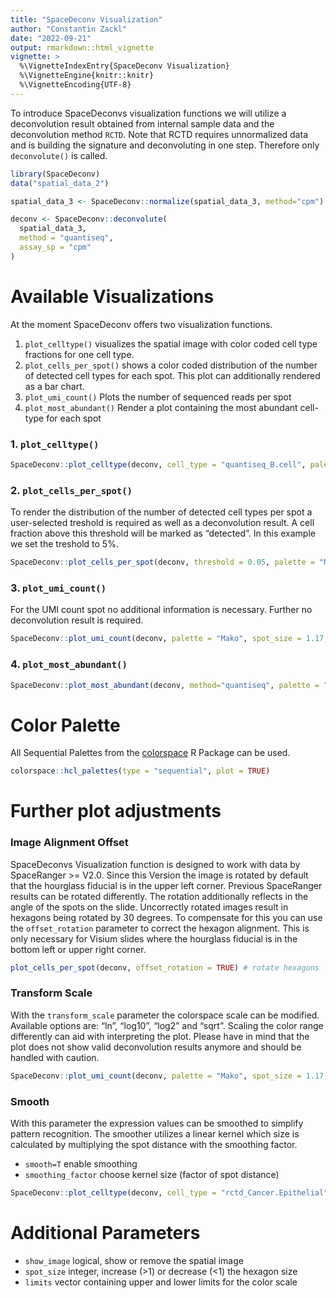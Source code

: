 ```yaml
---
title: "SpaceDeconv Visualization"
author: "Constantin Zackl"
date: "2022-09-21"
output: rmarkdown::html_vignette
vignette: >
  %\VignetteIndexEntry{SpaceDeconv Visualization}
  %\VignetteEngine{knitr::knitr}
  %\VignetteEncoding{UTF-8}
---
```


To introduce SpaceDeconvs visualization functions we will utilize a deconvolution result obtained from internal sample data and the deconvolution method `RCTD`. Note that RCTD requires unnormalized data and is building the signature and deconvoluting in one step. Therefore only `deconvolute()` is called. 

```r
library(SpaceDeconv)
data("spatial_data_2")

spatial_data_3 <- SpaceDeconv::normalize(spatial_data_3, method="cpm")

deconv <- SpaceDeconv::deconvolute(
  spatial_data_3,
  method = "quantiseq", 
  assay_sp = "cpm"
)
```

# Available Visualizations

At the moment SpaceDeconv offers two visualization functions. 

1. `plot_celltype()` visualizes the spatial image with color coded cell type fractions for one cell type. 
2. `plot_cells_per_spot()` shows a color coded distribution of the number of detected cell types for each spot. This plot can additionally rendered as a bar chart. 
3. `plot_umi_count()` Plots the number of sequenced reads per spot
4. `plot_most_abundant()` Render a plot containing the most abundant cell-type for each spot

### 1. `plot_celltype()`
```r
SpaceDeconv::plot_celltype(deconv, cell_type = "quantiseq_B.cell", palette = "Mako", spot_size = 1.17, smooth = F)
```

### 2. `plot_cells_per_spot()`

To render the distribution of the number of detected cell types per spot a user-selected treshold is required as well as a deconvolution result. A cell fraction above this threshold will be marked as "detected". In this example we set the treshold to 5%. 
```r
SpaceDeconv::plot_cells_per_spot(deconv, threshold = 0.05, palette = "Mako", spot_size = 1.17)
```

### 3. `plot_umi_count()`
For the UMI count spot no additional information is necessary. Further no deconvolution result is required.

```r
SpaceDeconv::plot_umi_count(deconv, palette = "Mako", spot_size = 1.17, transform_scale = NULL)
```
### 4. `plot_most_abundant()`

```r
SpaceDeconv::plot_most_abundant(deconv, method="quantiseq", palette = "Mako")
```


# Color Palette 
All Sequential Palettes from the [colorspace](https://colorspace.r-forge.r-project.org/) R Package can be used. 
```r
colorspace::hcl_palettes(type = "sequential", plot = TRUE)
```

# Further plot adjustments

### Image Alignment Offset
SpaceDeconvs Visualization function is designed to work with data by SpaceRanger >= V2.0. Since this Version the image is rotated by default that the hourglass fiducial is in the upper left corner. Previous SpaceRanger results can be rotated differently. The rotation additionally reflects in the angle of the spots on the slide. Uncorrectly rotated images result in hexagons being rotated by 30 degrees. To compensate for this you can use the `offset_rotation` parameter to correct the hexagon alignment. This is only necessary for Visium slides where the hourglass fiducial is in the bottom left or upper right corner. 

```r
plot_cells_per_spot(deconv, offset_rotation = TRUE) # rotate hexagons
```
### Transform Scale 

With the `transform_scale` parameter the colorspace scale can be modified. Available options are: "ln", "log10", "log2" and "sqrt". Scaling the color range differently can aid with interpreting the plot. Please have in mind that the plot does not show valid deconvolution results anymore and should be handled with caution. 

```r
SpaceDeconv::plot_umi_count(deconv, palette = "Mako", spot_size = 1.17, transform_scale = "sqrt")
```


### Smooth

With this parameter the expression values can be smoothed to simplify pattern recognition. The smoother utilizes a linear kernel which size is calculated by multiplying the spot distance with the smoothing factor.

* `smooth=T` enable smoothing 
* `smoothing_factor` choose kernel size (factor of spot distance)

```r
SpaceDeconv::plot_celltype(deconv, cell_type = "rctd_Cancer.Epithelial", palette = "Mako", spot_size = 1.17, smooth = T, smoothing_factor = 1.5)
```

# Additional Parameters 

* `show_image` logical, show or remove the spatial image
* `spot_size` integer, increase (>1) or decrease (<1) the hexagon size
* `limits` vector containing upper and lower limits for the color scale
